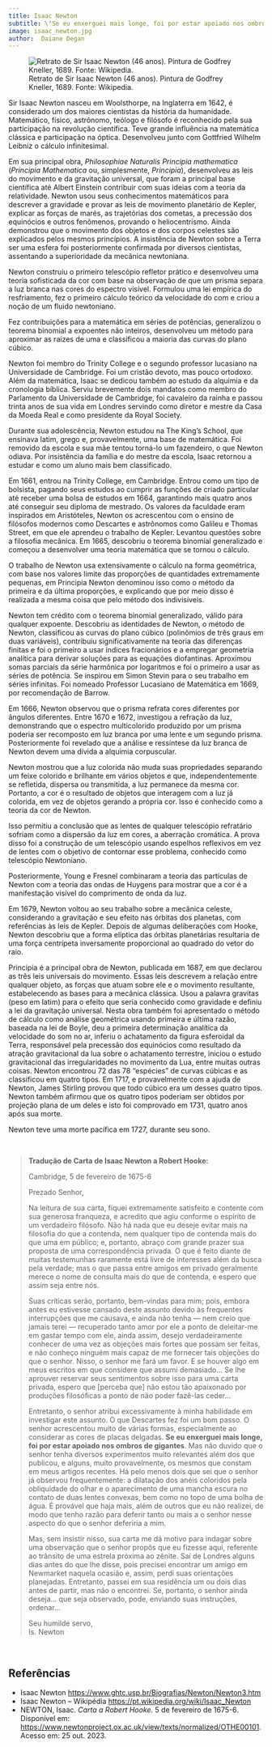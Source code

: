 ```yaml
---
title: Isaac Newton
subtitle: \"Se eu enxerguei mais longe, foi por estar apoiado nos ombros de gigantes\"
image: isaac_newton.jpg
author:  Daiane Degan
---
```


![Retrato de Sir Isaac Newton (46 anos). Pintura de Godfrey Kneller, 1689. Fonte: Wikipedia.](isaac_newton.jpg)


Sir Isaac Newton nasceu em Woolsthorpe, na Inglaterra em 1642, é considerado um dos maiores cientistas da história da humanidade. Matemático, físico, astrônomo, teólogo e filósofo é reconhecido pela sua participação na revolução científica. Teve grande influência na matemática clássica e participação na óptica. Desenvolveu junto com Gottfried Wilhelm Leibniz o cálculo infinitesimal.

Em sua principal obra, *Philosophiae Naturalis Principia mathematica* (*Principia Mathematica* ou, simplesmente, *Principia*), desenvolveu as leis do movimento e da gravitação universal, que foram a principal base científica até Albert Einstein contribuir com suas ideias com a teoria da relatividade. Newton usou seus conhecimentos matemáticos para descrever a gravidade e provar as leis de movimento planetário de Kepler, explicar as forças de marés, as trajetórias dos cometas, a precessão dos equinócios e outros fenômenos, provando o heliocentrismo. Ainda demonstrou que o movimento dos objetos e dos corpos celestes são explicados pelos mesmos princípios. A insistência de Newton sobre a Terra ser uma esfera foi posteriormente confirmada por diversos cientistas, assentando a superioridade da mecânica newtoniana.

Newton construiu o primeiro telescópio refletor prático e desenvolveu uma teoria sofisticada da cor com base na observação de que um prisma separa a luz branca nas cores do espectro visível. Formulou uma lei empírica do resfriamento, fez o primeiro cálculo teórico da velocidade do com e criou a noção de um fluido newtoniano. 

Fez contribuições para a matemática em séries de potências, generalizou o teorema binomial a expoentes não inteiros, desenvolveu um método para aproximar as raízes de uma e classificou a maioria das curvas do plano cúbico.

Newton foi membro do Trinity College e o segundo professor lucasiano na Universidade de Cambridge. Foi um cristão devoto, mas pouco ortodoxo. Além da matemática, Isaac se dedicou também ao estudo da alquimia e da cronologia bíblica. Serviu brevemente dois mandatos como membro do Parlamento da Universidade de Cambridge, foi cavaleiro da rainha e passou trinta anos de sua vida em Londres servindo como diretor e mestre da Casa da Moeda Real e como presidente da Royal Society.

Durante sua adolescência, Newton estudou na The King’s School, que ensinava latim, grego e, provavelmente, uma base de matemática. Foi removido da escola e sua mãe tentou torná-lo um fazendeiro, o que Newton odiava. Por insistência da família e do mestre da escola, Isaac retornou a estudar e como um aluno mais bem classificado.

Em 1661, entrou na Trinity College, em Cambridge. Entrou como um tipo de bolsista, pagando seus estudos ao cumprir as funções de criado particular até receber uma bolsa de estudos em 1664, garantindo mais quatro anos até conseguir seu diploma de mestrado. Os valores da faculdade eram inspirados em Aristóteles, Newton os acrescentou com o ensino de filósofos modernos como Descartes e astrônomos como Galileu e Thomas Street, em que ele aprendeu o trabalho de Kepler. Levantou questões sobre a filosofia mecânica. Em 1665, descobriu o teorema binomial generalizado e começou a desenvolver uma teoria matemática que se tornou o cálculo.

O trabalho de Newton usa extensivamente o cálculo na forma geométrica, com base nos valores limite das proporções de quantidades extremamente pequenas, em Principia Newton denominou isso como o método da primeira e da última proporções, e explicando que por meio disso é realizada a mesma coisa que pelo método dos indivisíveis.

Newton tem crédito com o teorema binomial generalizado, válido para qualquer expoente. Descobriu as identidades de Newton, o método de Newton, classificou as curvas do plano cúbico (polinômios de três graus em duas variáveis), contribuiu significativamente na teoria das diferenças finitas e foi o primeiro a usar índices fracionários e a empregar geometria analítica para derivar soluções para as equações diofantinas. Aproximou somas parciais da série harmônica por logaritmos e foi o primeiro a usar as séries de potência. Se inspirou em Simon Stevin para o seu trabalho em séries infinitas. Foi nomeado Professor Lucasiano de Matemática em 1669, por recomendação de Barrow.

Em 1666, Newton observou que o prisma refrata cores diferentes por ângulos diferentes. Entre 1670 e 1672, investigou a refração da luz, demonstrando que o espectro multicolorido produzido por um prisma poderia ser recomposto em luz branca por uma lente e um segundo prisma. Posteriormente foi revelado que a análise e ressíntese da luz branca de Newton devem uma dívida a alquimia corpuscular.

Newton mostrou que a luz colorida não muda suas propriedades separando um feixe colorido e brilhante em vários objetos e que, independentemente se refletida, dispersa ou transmitida, a luz permanece da mesma cor. Portanto, a cor é o resultado de objetos que interagem com a luz já colorida, em vez de objetos gerando a própria cor. Isso é conhecido como a teoria da cor de Newton.

Isso permitiu a conclusão que as lentes de qualquer telescópio refratário sofriam como a dispersão da luz em cores, a aberração cromática. A prova disso foi a construção de um telescópio usando espelhos reflexivos em vez de lentes com o objetivo de contornar esse problema, conhecido como telescópio Newtoniano.

Posteriormente, Young e Fresnel combinaram a teoria das partículas de Newton com a teoria das ondas de Huygens para mostrar que a cor é a manifestação visível do comprimento de onda da luz.

Em 1679, Newton voltou ao seu trabalho sobre a mecânica celeste, considerando a gravitação e seu efeito nas órbitas dos planetas, com referências às leis de Kepler. Depois de algumas deliberações com Hooke, Newton descobriu que a forma elíptica das órbitas planetárias resultaria de uma força centrípeta inversamente proporcional ao quadrado do vetor do raio.

Principia é a principal obra de Newton, publicada em 1687, em que declarou as três leis universais do movimento. Essas leis descrevem a relação entre qualquer objeto, as forças que atuam sobre ele e o movimento resultante, estabelecendo as bases para a mecânica clássica. Usou a palavra gravitas (peso em latim) para o efeito que seria conhecido como gravidade e definiu a lei da gravitação universal. Nesta obra também foi apresentado o método de cálculo como análise geométrica usando primeira e última razão, baseada na lei de Boyle, deu a primeira determinação analítica da velocidade do som no ar, inferiu o achatamento da figura esferoidal da Terra, responsável pela precessão dos equinócios como resultado da atração gravitacional da lua sobre o achatamento terrestre, iniciou o estudo gravitacional das irregularidades no movimento da Lua, entre muitas outras coisas. Newton encontrou 72 das 78 "espécies" de curvas cúbicas e as classificou em quatro tipos. Em 1717, e provavelmente com a ajuda de Newton, James Stirling provou que todo cúbico era um desses quatro tipos. Newton também afirmou que os quatro tipos poderiam ser obtidos por projeção plana de um deles e isto foi comprovado em 1731, quatro anos após sua morte.

Newton teve uma morte pacífica em 1727, durante seu sono.

<br>

> **Tradução de Carta de Isaac Newton a Robert Hooke:**
>
> Cambridge, 5 de fevereiro de 1675-6
>
> Prezado Senhor,
> 
> Na leitura de sua carta, fiquei extremamente satisfeito e contente com sua generosa franqueza, e acredito que agiu conforme o espírito de um verdadeiro filósofo. Não há nada que eu deseje evitar mais na filosofia do que a contenda, nem qualquer tipo de contenda mais do que uma em público; e, portanto, abraço com grande prazer sua proposta de uma correspondência privada. O que é feito diante de muitas testemunhas raramente está livre de interesses além da busca pela verdade; mas o que passa entre amigos em privado geralmente merece o nome de consulta mais do que de contenda, e espero que assim seja entre nós.
> 
> Suas críticas serão, portanto, bem-vindas para mim; pois, embora antes eu estivesse cansado deste assunto devido às frequentes interrupções que me causava, e ainda não tenha — nem creio que jamais terei — recuperado tanto amor por ele a ponto de deleitar-me em gastar tempo com ele, ainda assim, desejo verdadeiramente conhecer de uma vez as objeções mais fortes que possam ser feitas, e não conheço ninguém mais capaz de me fornecer tais objeções do que o senhor. Nisso, o senhor me fará um favor. E se houver algo em meus escritos em que considere que assumi demasiado... Se lhe aprouver reservar seus sentimentos sobre isso para uma carta privada, espero que [perceba que] não estou tão apaixonado por produções filosóficas a ponto de não poder fazê-las ceder...
> 
> Entretanto, o senhor atribui excessivamente à minha habilidade em investigar este assunto. O que Descartes fez foi um bom passo. O senhor acrescentou muito de várias formas, especialmente ao considerar as cores de placas delgadas. **Se eu enxerguei mais longe, foi por estar apoiado nos ombros de gigantes**. Mas não duvido que o senhor tenha diversos experimentos muito relevantes além dos que publicou, e alguns, muito provavelmente, os mesmos que constam em meus artigos recentes. Há pelo menos dois que sei que o senhor já observou frequentemente: a dilatação dos anéis coloridos pela obliquidade do olhar e o aparecimento de uma mancha escura no contato de duas lentes convexas, bem como no topo de uma bolha de água. É provável que haja mais, além de outros que eu não realizei, de modo que tenho razão para deferir tanto ou mais a o senhor nesse aspecto do que o senhor deferiria a mim.
> 
> Mas, sem insistir nisso, sua carta me dá motivo para indagar sobre uma observação que o senhor propôs que eu fizesse aqui, referente ao trânsito de uma estrela próxima ao zênite. Saí de Londres alguns dias antes do que lhe disse, pois precisei encontrar um amigo em Newmarket naquela ocasião e, assim, perdi suas orientações planejadas. Entretanto, passei em sua residência um ou dois dias antes de partir, mas não o encontrei. Se, portanto, o senhor ainda deseja... que seja observado, pode, enviando suas instruções, ordenar...
>
> Seu humilde servo, <br>
> Is. Newton
>

<br>

## Referências

* Isaac Newton <https://www.ghtc.usp.br/Biografias/Newton/Newton3.htm>  
* Isaac Newton – Wikipédia <https://pt.wikipedia.org/wiki/Isaac_Newton>
- NEWTON, Isaac. *Carta a Robert Hooke*. 5 de fevereiro de 1675-6. Disponível em: <https://www.newtonproject.ox.ac.uk/view/texts/normalized/OTHE00101>. Acesso em: 25 out. 2023.

